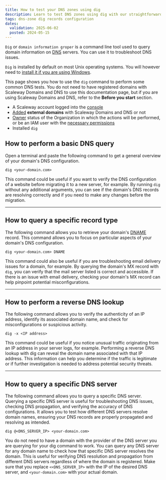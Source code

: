 ```yaml
---
title: How to test your DNS zones using dig
description: Learn to test DNS zones using dig with our straightforward guide. Whether troubleshooting DNS issues or verifying configurations, this tutorial covers everything you need to know to leverage dig effectively.
tags: dns-zone dig records configuration
dates:
  validation: 2025-06-02
  posted: 2024-05-15
---
```



`Dig` or `domain information groper` is a command line tool used to query domain information on [DNS](/domains-and-dns/concepts/#dns) servers. You can use it to troubleshoot DNS issues.

`Dig` is installed by default on most Unix operating systems. You will however need to [install it if you are using Windows](https://www.isc.org/download/).

This page shows you how to use the `dig` command to perform some common DNS tests. You do not need to have registered domains with Scaleway Domains and DNS to use this documentation page, but if you are using Scaleway Domains and DNS, refer to the **Before you start** section.

<Requirements />

  - A Scaleway account logged into the [console](https://account.scaleway.com/?service=elements)
  - [Added](/domains-and-dns/how-to/add-external-domain/) **external domains** with Scaleway Domains and DNS or not
  - [Owner](/iam/concepts/#owner) status of the Organization in which the actions will be performed, or be an IAM user with the [necessary permissions](/iam/concepts/#permission)
  - Installed `dig`


## How to perform a basic DNS query


Open a terminal and paste the following command to get a general overview of your domain's DNS configuration.

```
dig <your-domain.com>
```

This command could be useful if you want to verify the DNS configuration of a website before migrating it to a new server, for example. By running `dig` without any additional arguments, you can see if the domain's DNS records are resolving correctly and if you need to make any changes before the migration.


---

## How to query a specific record type


The following command allows you to retrieve your domain's [DNAME](/domains-and-dns/reference-content/understanding-dns-records/#dname-record) record. This command allows you to focus on particular aspects of your domain's DNS configuration.

```
dig <your-domain.com> DNAME
```

This command could also be useful if you are troubleshooting email delivery issues for a domain, for example. By querying the domain's MX record with `dig`, you can verify that the mail server listed is correct and accessible. If there is an issue with email delivery, checking your domain's MX record can help pinpoint potential misconfigurations.


---

## How to perform a reverse DNS lookup

The following command allows you to verify the authenticity of an IP address, identify its associated domain name, and check for misconfigurations or suspicious activity.

```
dig -x <IP address>
```

This command could be useful if you notice unusual traffic originating from an IP address in your server logs, for example. Performing a reverse DNS lookup with dig can reveal the domain name associated with that IP address. This information can help you determine if the traffic is legitimate or if further investigation is needed to address potential security threats.


---

## How to query a specific DNS server

The following command allows you to query a specific DNS server. Querying a specific DNS server is useful for troubleshooting DNS issues, checking DNS propagation, and verifying the accuracy of DNS configurations. It allows you to test how different DNS servers resolve domain names, ensuring your DNS records are properly propagated and resolving as intended.

```
dig @<DNS_SERVER_IP> <your-domain.com>
```

You do not need to have a domain with the provider of the DNS server you are querying for your dig command to work. You can query any DNS server for any domain name to check how that specific DNS server resolves the domain. This is useful for verifying DNS resolution and propagation from different DNS servers regardless of where the domain is registered.
Make sure that you replace `<<DNS_SERVER_IP>` with the IP of the desired DNS server, and `<your-domain.com>` with your actual domain.